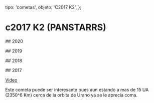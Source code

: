
  tipo: 'cometas',
  objeto: 'C2017 K2',
};

# c2017 K2 (PANSTARRS)

## 2020

<Imagen
  src="registro/c2017-k2_20200915_c2017-k2-panstarrs_20200915_i88.jpg"
  fecha="20200915"
  desc="Distancia 8.3 UA"
/>

<Imagen
  src="registro/c2017-k2_20200518_c2017k2_20200518_i88.jpg"
  fecha="20200518"
  desc="Distancia 8.8 UA"
/>

## 2019

<Imagen
  src="registro/c2017-k2_20190809_2017k2_20191116_i88.jpg"
  fecha="20190809"
  desc="Distancia 10.7 UA"
/>

<Imagen
  src="registro/c2017-k2_20190809_2017k2_20190809_i88.jpg"
  fecha="20190809"
  desc="Distancia 11.02 UA"
/>

<Imagen
  src="registro/c2017-k2_20190619_c2017k2_20190619_i88.jpg"
  fecha="20190619"
  desc="Distancia 11.25 UA"
/>

<Imagen
  src="registro/c2017-k2_20190426_copia-de-2017k2_20190427_i88.png"
  fecha="20190426"
  desc="Distancia 11.67UA"
/>

## 2018

<Imagen
  src="registro/c2017-k2_20180814_2017k2_20180814_i88.jpg"
  fecha="20180814"
  desc="Distancia 14.09UA"
/>

## 2017

<Imagen
  src="registro/c2017-k2_20171017_2017k2_201710_113.jpg"
  fecha="20171017"
/>

[Video](https://drive.google.com/open?id=0B9X-aeZtOZTwby1Kc05SZnhQMnc)

<Imagen
  src="registro/c2017-k2_20170724_20171.jpg"
  fecha="20170724"
  desc="500s B2, Mag 19.2 FC 19 fwhm 2.2 R 0.7″, Distancia 15.7 UA"
/>

<Imagen
  src="registro/c2017-k2_20170724_111111111111.gif"
  fecha="20170724"
  desc="Animación"
/>

<Imagen
  src="registro/c2017-k2_20170720_2017k2_20170720_i88-e1500715311717.jpg"
  fecha="20170720"
  desc="10 exposiciones de 180s a B1"
/>

Este cometa puede ser interesante pues aun estando
a mas de 15 UA (2350^6 Km) cerca de la orbita de Urano ya se le aprecia coma.